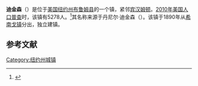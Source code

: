 {{Infobox settlement
|official_name            = 迪金森
|settlement_type          = 镇
|nickname                 = 
|motto                    = A community rich in history and family

<!-- Images -->
|image_skyline            = Cutler Botanic Garden.jpg
|imagesize                = 
|image_caption            =
|image_flag               = 
|image_seal               =

<!-- Maps -->
|pushpin_map              = New York
|pushpin_label            = 迪金森
|pushpin_label_position   = <!-- the position of the pushpin label: left, right, top, bottom, none -->
|pushpin_map_caption      =
|pushpin_mapsize          =
|image_map                = 
|mapsize                  = 
|map_caption              = 
|image_map1               = 
|mapsize1                 = 
|map_caption1             =

<!-- Location -->
|coordinates_display      = inline,title
|coordinates_region       = US-NY
|subdivision_type         = [[国家|国家]]
|subdivision_name         = [[美国|美国]]
|subdivision_type1        = [[美国行政区划|州]]
|subdivision_name1        = [[纽约州|纽约州]]
|subdivision_type2        = [[纽约州行政区划|县]]
|subdivision_name2        = [[布鲁姆县_(纽约州)|布鲁姆县]]
|government_footnotes     = 
|government_type          =
|established_title        = 
|established_date         =

<!-- Area -->
|unit_pref                = Imperial
|area_footnotes           = 
|area_magnitude           = 
|area_total_km2           = 12.6
|area_land_km2            = 12.4
|area_water_km2           = 0.3
|area_total_sq_mi         = 
|area_land_sq_mi          = 
|area_water_sq_mi         =

<!-- Population -->
|population_as_of         = [[2010年美国人口普查|2010]]
|population_footnotes     = 
|population_total         = 5278
|population_density_km2   = 427.1
|population_density_sq_mi = 
<!-- General information -->
|timezone                 = [[美国东部时间|美国东部时间]]
|utc_offset               = -5
|timezone_DST             = EDT
|utc_offset_DST           = -4
|elevation_footnotes      = 
|elevation_m              = 257
|elevation_ft             = 843
|latd = 42 |latm = 7 |lats = 43 |latNS = N
|longd = 75 |longm = 54 |longs = 43 |longEW = W

<!-- Area/postal codes & others -->
|postal_code_type         = [[美国邮政编码|邮政编码]]
|postal_code              = 13905
|area_code                = [[美国电话区号607|607]]
|website                  = {{URL|www.townofdickinson.com}}
|footnotes                = 
}}
'''迪金森'''（{{lang-en|Dickinson}}）是位于[[美国|美国]][[纽约州|纽约州]][[布鲁姆县_(纽约州)|布鲁姆县]]的一个镇，紧邻[[宾汉姆顿|宾汉姆顿]]。[[2010年美国人口普查|2010年美国人口普查]]时，该镇有5278人。<ref name>{{cite web|url=http://factfinder2.census.gov|publisher=[[United_States_Census_Bureau|United States Census Bureau]]|title=American FactFinder|accessdate=2020-09-19|archive-date=2013-09-11|archive-url=https://web.archive.org/web/20130911234518/http://factfinder2.census.gov/|dead-url=no}}</ref>其名称来源于丹尼尔·迪金森（{{lang|en|Daniel S. Dickinson}}）。该镇于1890年从[[希南戈|希南戈镇]]分出，独立建镇。

== 参考文献 ==
{{reflist}}

{{NY-stub}}
[[Category:纽约州城镇|Category:纽约州城镇]]